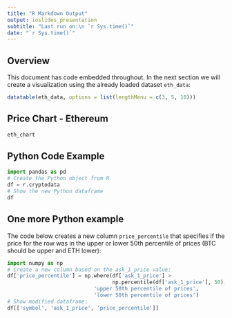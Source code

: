 ```yaml
---
title: "R Markdown Output"
output: ioslides_presentation
subtitle: "Last run on:\n `r Sys.time()`"
date: "`r Sys.time()`"
---
```


## Overview

This document has code embedded throughout. In the next section we will create a visualization using the already loaded dataset `eth_data`:
```r
datatable(eth_data, options = list(lengthMenu = c(3, 5, 10)))
```

## Price Chart - Ethereum

```r
eth_chart
```

## Python Code Example

```python
import pandas as pd
# Create the Python object from R
df = r.cryptodata
# Show the new Python dataframe
df
```

## One more Python example

The code below creates a new column `price_percentile` that specifies if the price for the row was in the upper or lower 50th percentile of prices (BTC should be upper and ETH lower):

```python
import numpy as np
# Create a new column based on the ask_1_price value:
df['price_percentile'] = np.where(df['ask_1_price'] > 
                                  np.percentile(df['ask_1_price'], 50),
                            'upper 50th percentile of prices', 
                            'lower 50th percentile of prices')
# Show modified dataframe:
df[['symbol', 'ask_1_price', 'price_percentile']]
```

